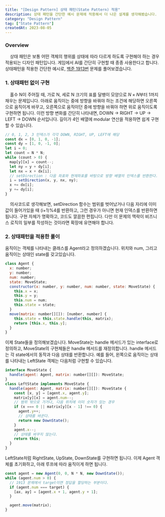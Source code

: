 ```yaml
---
title: "[Design Pattern] 상태 패턴(State Pattern) 적용"
description: 상태 패턴을 간단한 예시 문제에 적용해서 더 나은 설계를 생각해봤습니다.
category: "Design Pattern"
tag: ["State Pattern"]
createdAt: 2023-08-05
---
```


### Overview

&nbsp; &nbsp; 상태 패턴은 보통 어떤 객체의 행위를 상태에 따라 다르게 하도록 구현해야 하는 경우 적용되는 디자인 패턴입니다.
게임에서 AI를 간단히 구현할 때 종종 사용한다고 합니다. 상태패턴을 적용한 간단한 예시로,
[백준 1913번](https://www.acmicpc.net/problem/1913) 문제를 풀어보겠습니다.

### 1. 상태패턴 없이 구현

&nbsp; &nbsp; 홀수 N이 주어질 때, 가로 N, 세로 N 크기의 표를 달팽이 모양으로 $N \times N$부터 1까지 채우는 문제입니다.
아래로 움직이는 중에 방향을 바꿔야 하는 조건에 해당하면 오른쪽으로 움직이게 바꾸고, 오른쪽으로 움직이던 중에 방향을 바꿔야 하면 위로 움직이도록 구현하면 됩니다.
이런 방향 변화를 간단히 나타내면, DOWN -> RIGHT -> UP -> LEFT -> DOWN 순서입니다. 길이가 4인 배열에 modular 연산을 적용하면 쉽게 구현할 수 있습니다.

```javascript
// 0, 1, 2, 3 인덱스가 각각 DOWN, RIGHT, UP, LEFT에 해당
const dx = [0, 1, 0, -1];
const dy = [1, 0, -1, 0];
let i = 0;
let count = N * N;
while (count > 0) {
  map[y][x] = count--;
  let ny = y + dy[i];
  let nx = x + dx[i];
  // setDirection : 다음 좌표와 현재좌표를 바탕으로 방향 배열의 인덱스를 반환한다.
  i = setDirection(x, y, nx, ny);
  x += dx[i];
  y += dy[i];
}
```

&nbsp; &nbsp; 의사코드로 생각해보면, setDirection 함수는 범위를 벗어났거나 다음 자리에 이미 값이 들어가있을 때 (i+1)%4를 반환하고,
그런 경우가 아니면 현재 인덱스를 반환하면 됩니다.
구현 자체가 명확하고, 코드도 깔끔한 편힙니다. 다만 이 문제의 맥락이 비즈니스 로직의 일부를 작성하는 것이라면 확장에 유연해야 합니다.

### 2. 상태패턴을 적용한 풀이

움직이는 객체를 나타내는 클래스를 Agent라고 정의하겠습니다. 위치와 num, 그리고 움직이는 상태인 state를 갖고있습니다.

```javascript
class Agent {
  x: number;
  y: number;
  num: number;
  state: MoveState;
  constructor(x: number, y: number, num: number, state: MoveState) {
    this.x = x;
    this.y = y;
    this.num = num;
    this.state = state;
  }
  move(matrix: number[][]): [number, number] {
    this.state = this.state.handle(this, matrix);
    return [this.x, this.y];
  }
}
```

이제 State들을 정의해보겠습니다. MoveState는 handle 메서드가 있는 interface로 정의하고, MoveState의 구현체들은 handle 메서드를 재정의합니다.
handle 메서드는 각 state에서의 동작과 다음 상태를 반환합니다. 
예를 들어, 왼쪽으로 움직이는 상태를 나타내는 LeftState 객체는 다음처럼 구현할 수 있습니다.

```javascript
interface MoveState {
  handle(agent: Agent, matrix: number[][]): MoveState;
}
class LeftState implements MoveState {
  handle(agent: Agent, matrix: number[][]): MoveState {
    const [x, y] = [agent.x, agent.y];
    matrix[y][x] = agent.num--;
    // 범위 밖으로 가거나, 다음 위치에 이미 숫자가 있는 경우
    if (x === 0 || matrix[y][x - 1] !== 0) {
      agent.y++;
      // 상태를 바꾼다.
      return new DownState();
    }
    agent.x--;
    // 상태를 바꾸지 않는다.
    return this;
  }
}
```

LeftState처럼 RightState, UpState, DownState를 구현하면 됩니다. 
이제 Agent 객체를 초기화하고, 아래 루프에 따라 움직이게 하면 됩니다.

```javascript
const agent = new Agent(0, 0, N * N, new DownState());
while (agent.num > 0) {
  // 1913 문제에서 target이면 정답을 할당하는 부분이다.
  if (agent.num === target) {
    [ax, ay] = [agent.x + 1, agent.y + 1];
  }

  agent.move(matrix);
}
```

